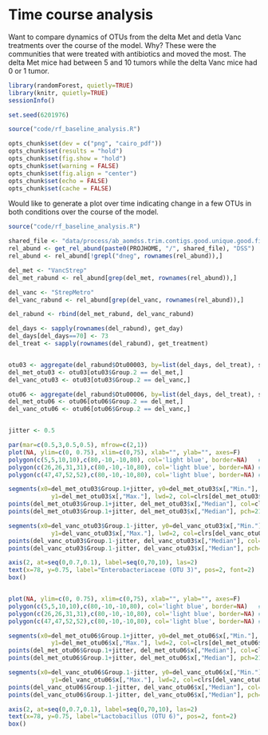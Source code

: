 # Time course analysis

Want to compare dynamics of OTUs from the delta Met and detla Vanc treatments
over the course of the model. Why? These were the communities that were
treated with antibiotics and moved the most. The delta Met mice had between
5 and 10 tumors while the delta Vanc mice had 0 or 1 tumor.


```r
library(randomForest, quietly=TRUE)
library(knitr, quietly=TRUE)
sessionInfo()

set.seed(6201976)

source("code/rf_baseline_analysis.R")

opts_chunk$set(dev = c("png", "cairo_pdf"))
opts_chunk$set(results = "hold")
opts_chunk$set(fig.show = "hold")
opts_chunk$set(warning = FALSE)
opts_chunk$set(fig.align = "center")
opts_chunk$set(echo = FALSE)
opts_chunk$set(cache = FALSE)
```


Would like to generate a plot over time indicating change in a few OTUs in
both conditions over the course of the model.

```r
source("code/rf_baseline_analysis.R")

shared_file <- "data/process/ab_aomdss.trim.contigs.good.unique.good.filter.unique.precluster.pick.pick.pick.an.unique_list.0.03.subsample.shared"
rel_abund <- get_rel_abund(paste0(PROJHOME, "/", shared_file), "DSS")
rel_abund <- rel_abund[!grepl("dneg", rownames(rel_abund)),]

del_met <- "VancStrep"
del_met_rabund <- rel_abund[grep(del_met, rownames(rel_abund)),]

del_vanc <- "StrepMetro"
del_vanc_rabund <- rel_abund[grep(del_vanc, rownames(rel_abund)),]

del_rabund <- rbind(del_met_rabund, del_vanc_rabund)

del_days <- sapply(rownames(del_rabund), get_day)
del_days[del_days==70] <- 73
del_treat <- sapply(rownames(del_rabund), get_treatment)


otu03 <- aggregate(del_rabund$Otu00003, by=list(del_days, del_treat), summary)
del_met_otu03 <- otu03[otu03$Group.2 == del_met,]
del_vanc_otu03 <- otu03[otu03$Group.2 == del_vanc,]

otu06 <- aggregate(del_rabund$Otu00006, by=list(del_days, del_treat), summary)
del_met_otu06 <- otu06[otu06$Group.2 == del_met,]
del_vanc_otu06 <- otu06[otu06$Group.2 == del_vanc,]


jitter <- 0.5

par(mar=c(0.5,3,0.5,0.5), mfrow=c(2,1))
plot(NA, ylim=c(0, 0.75), xlim=c(0,75), xlab="", ylab="", axes=F)
polygon(c(5,5,10,10),c(80,-10,-10,80), col='light blue', border=NA)   # DSS 1 box
polygon(c(26,26,31,31),c(80,-10,-10,80), col='light blue', border=NA) # DSS 2 box
polygon(c(47,47,52,52),c(80,-10,-10,80), col='light blue', border=NA) # DSS 3 box

segments(x0=del_met_otu03$Group.1+jitter, y0=del_met_otu03$x[,"Min."],
            y1=del_met_otu03$x[,"Max."], lwd=2, col=clrs[del_met_otu03$Group.2])
points(del_met_otu03$Group.1+jitter, del_met_otu03$x[,"Median"], col=clrs[del_met_otu03$Group.2], type="l")
points(del_met_otu03$Group.1+jitter, del_met_otu03$x[,"Median"], pch=21, col=clrs[del_met_otu03$Group.2], bg="white", cex=1.5)

segments(x0=del_vanc_otu03$Group.1-jitter, y0=del_vanc_otu03$x[,"Min."],
            y1=del_vanc_otu03$x[,"Max."], lwd=2, col=clrs[del_vanc_otu03$Group.2])
points(del_vanc_otu03$Group.1-jitter, del_vanc_otu03$x[,"Median"], col=clrs[del_vanc_otu03$Group.2], type="l")
points(del_vanc_otu03$Group.1-jitter, del_vanc_otu03$x[,"Median"], pch=21, col=clrs[del_vanc_otu03$Group.2], bg="white", cex=1.5)

axis(2, at=seq(0,0.7,0.1), label=seq(0,70,10), las=2)
text(x=78, y=0.75, label="Enterobacteriaceae (OTU 3)", pos=2, font=2)
box()


plot(NA, ylim=c(0, 0.75), xlim=c(0,75), xlab="", ylab="", axes=F)
polygon(c(5,5,10,10),c(80,-10,-10,80), col='light blue', border=NA)   # DSS 1 box
polygon(c(26,26,31,31),c(80,-10,-10,80), col='light blue', border=NA) # DSS 2 box
polygon(c(47,47,52,52),c(80,-10,-10,80), col='light blue', border=NA) # DSS 3 box

segments(x0=del_met_otu06$Group.1+jitter, y0=del_met_otu06$x[,"Min."],
            y1=del_met_otu06$x[,"Max."], lwd=2, col=clrs[del_met_otu06$Group.2])
points(del_met_otu06$Group.1+jitter, del_met_otu06$x[,"Median"], col=clrs[del_met_otu06$Group.2], type="l")
points(del_met_otu06$Group.1+jitter, del_met_otu06$x[,"Median"], pch=21, col=clrs[del_met_otu06$Group.2], bg="white", cex=1.5)

segments(x0=del_vanc_otu06$Group.1-jitter, y0=del_vanc_otu06$x[,"Min."],
            y1=del_vanc_otu06$x[,"Max."], lwd=2, col=clrs[del_vanc_otu06$Group.2])
points(del_vanc_otu06$Group.1-jitter, del_vanc_otu06$x[,"Median"], col=clrs[del_vanc_otu06$Group.2], type="l")
points(del_vanc_otu06$Group.1-jitter, del_vanc_otu06$x[,"Median"], pch=21, col=clrs[del_vanc_otu06$Group.2], bg="white", cex=1.5)

axis(2, at=seq(0,0.7,0.1), label=seq(0,70,10), las=2)
text(x=78, y=0.75, label="Lactobacillus (OTU 6)", pos=2, font=2)
box()
```
